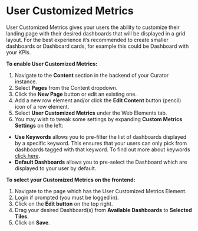 # User Customized Metrics

User Customized Metrics gives your users the ability to customize their landing page with their desired dashboards that
will be displayed in a grid layout. For the best experience it’s recommended to create smaller dashboards or Dashboard
cards, for example this could be Dashboard with your KPIs.

**To enable User Customized Metrics:**

1.	Navigate to the **Content** section in the backend of your Curator instance.
2.	Select **Pages** from the Content dropdown.
3.	Click the **New Page** button or edit an existing one.
4.	Add a new row element and/or click the **Edit Content** button (pencil) icon of a row element.
5.	Select **User Customized Metrics** under the Web Elements tab.
6.	You may wish to tweak some settings by expanding **Custom Metrics Settings** on the left:

* **Use Keywords** allows you to pre-filter the list of dashboards displayed by a specific keyword. This ensures that
your users can only pick from dashboards tagged with that keyword. To find out more about keywords [click here](https://curator.interworks.com/page/kb/documentationcontent_management/keywords/1070).
* **Default Dashboards** allows you to pre-select the Dashboard which are displayed to your user by default.

**To select your Customized Metrics on the frontend:**

1.	Navigate to the page which has the User Customized Metrics Element.
2.	Login if prompted (you must be logged in).
3.	Click on the **Edit button** on the top right.
4.	Drag your desired Dashboard(s) from **Available Dashboards** to **Selected Tiles**.
5.	Click on **Save**.
